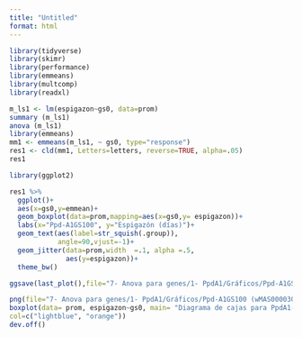 ```yaml
---
title: "Untitled"
format: html
---
```


```r
library(tidyverse)
library(skimr)
library(performance)
library(emmeans)
library(multcomp)
library(readxl)
```


```r
m_ls1 <- lm(espigazon~gs0, data=prom)
summary (m_ls1)
anova (m_ls1)
library(emmeans)
mm1 <- emmeans(m_ls1, ~ gs0, type="response")
res1 <- cld(mm1, Letters=letters, reverse=TRUE, alpha=.05)
res1
```

```r
library(ggplot2)

res1 %>%
  ggplot()+
  aes(x=gs0,y=emmean)+
  geom_boxplot(data=prom,mapping=aes(x=gs0,y= espigazon))+
  labs(x="Ppd-A1GS100", y="Espigazón (días)")+
  geom_text(aes(label=str_squish(.group)),
            angle=90,vjust=-1)+
  geom_jitter(data=prom,width  =.1, alpha =.5,
              aes(y=espigazon))+
  theme_bw()
```
```r
ggsave(last_plot(),file="7- Anova para genes/1- PpdA1/Gráficos/Ppd-A1GS100 (wMAS000030)/1- Tukey Ppd-A1GS100.png", w=300, h=250, units="mm", dpi=300)
```

```r
png(file="7- Anova para genes/1- PpdA1/Gráficos/Ppd-A1GS100 (wMAS000030)/1- Tukey Ppd-A1GS100 con colores.png",width= 1000, height= 900)
boxplot(data= prom, espigazon~gs0, main= "Diagrama de cajas para PpdA1-GS100", xlab="Alelos", ylab= "Espigazón (días)",
col=c("lightblue", "orange"))
dev.off()
```

